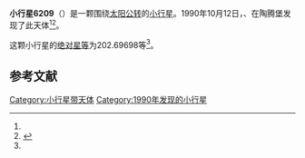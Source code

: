 {{Infobox planet
| bgcolour = #FFFFC0
| name = 6209 Schwaben
| symbol = 
| image = 
| caption = 
| discovery = yes
| discovery_ref = 
| discoverer = {{link-en|佛蒙特·伯根|Freimut Börngen}}、{{link-en|卢茨·D·施耐德|Lutz D. Schmadel}}
| discovery_site = [[陶腾堡|陶腾堡]] 
| discovered = 1990年10月12日
| designations = yes
| mp_name = 
| named_after = 
| alt_names = 1990 TF4/ 1979 VY2 / 1979 YQ1 / 1988 JQ1
| mp_category = [[主带小行星|主带小行星]]
| orbit_ref = <ref name="a">[http://ssd.jpl.nasa.gov/sbdb.cgi?sstr=6209 6209 Schwaben] {{Wayback|url=http://ssd.jpl.nasa.gov/sbdb.cgi?sstr=6209 |date=20210717071243 }}，小行星數據庫瀏覽器（JPL Small-Body Database Browser）－[[美国国家航空航天局|美国国家航空航天局]]喷气推进实验室</ref>
| epoch = 2456400.5（2013年4月18日更新）
| aphelion = {{convert|2.7400796|AU|km|3|abbr=on|lk=out}}
| perihelion = {{convert|2.0726900|AU|km|3|abbr=on}}
| semimajor = {{convert|2.4063848|AU|km|3|abbr=on}}
| eccentricity = 0.1386706
| period = 1363.471404日<br />3.73[[儒略年|儒略年]]
| avg_speed = 
| inclination = 1.41806
| asc_node = 281.88057
| mean_anomaly = 
| arg_peri = 202.69698
| satellites = 
| physical_characteristics = yes
| dimensions = 
| mass = 
| density = 
| surface_grav = 
| escape_velocity = 
| sidereal_day = 
| axial_tilt = 
| pole_ecliptic_lat = 
| pole_ecliptic_lon = 
| albedo = 
| temperatures= 
| temp_name1 = 
| mean_temp_1 = 
| max_temp_1 = 
| temp_name2 = 
| max_temp_2 = 
| spectral_type = 
| abs_magnitude = 202.69698
}}

'''小行星6209'''（{{lang-en|6209 Schwaben}}）是一颗围绕[[太阳|太阳]][[公转|公转]]的[[小行星|小行星]]。1990年10月12日，{{link-en|佛蒙特·伯根|Freimut Börngen}}、{{link-en|卢茨·D·施耐德|Lutz D. Schmadel}}在陶腾堡发现了此天体<ref name="a" /><ref>{{cite news|title=小行星列表|url=http://cfa-www.harvard.edu/iau/lists/NumberedMPs.txt|accessdate=2013-07-08|newspaper=哈佛大学|archive-date=2008-05-17|archive-url=https://web.archive.org/web/20080517010638/http://cfa-www.harvard.edu/iau/lists/NumberedMPs.txt|dead-url=no}}</ref>。

这颗小行星的[[绝对星等|绝对星等]]为202.69698等<ref name="a" />。

==参考文献==
{{reflist}}
{{Minor Planet Number|[[小行星6208|小行星6208]]|[[小行星6210|小行星6210]]}}

{{小天体}}
{{asteroid-stub}}

[[Category:小行星带天体|Category:小行星带天体]]
[[Category:1990年发现的小行星|Category:1990年发现的小行星]]